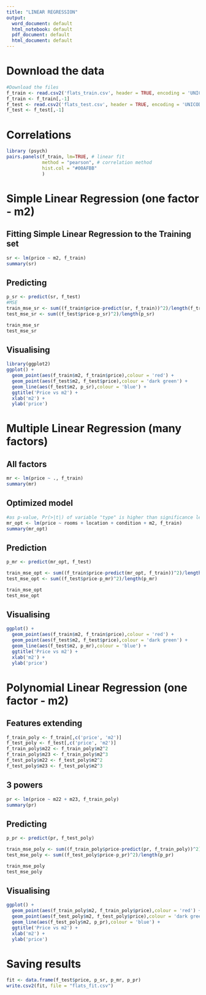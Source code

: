---
title: "LINEAR REGRESSION"
output:
  word_document: default
  html_notebook: default
  pdf_document: default
  html_document: default
---

# Download the data
```{r}
#Download the files
f_train <- read.csv2('flats_train.csv', header = TRUE, encoding = 'UNICOD')
f_train <- f_train[,-1]
f_test <- read.csv2('flats_test.csv', header = TRUE, encoding = 'UNICOD')
f_test <- f_test[,-1]
```

# Correlations
```{r}
library (psych)
pairs.panels(f_train, lm=TRUE, # linear fit
             method = "pearson", # correlation method
             hist.col = "#00AFBB"
             )
```

# Simple Linear Regression (one factor - m2)

## Fitting Simple Linear Regression to the Training set
```{r}
sr <- lm(price ~ m2, f_train)
summary(sr)
```

## Predicting
```{r}
p_sr <- predict(sr, f_test)
#MSE
train_mse_sr <- sum((f_train$price-predict(sr, f_train))^2)/length(f_train$price)
test_mse_sr <- sum((f_test$price-p_sr)^2)/length(p_sr)

train_mse_sr
test_mse_sr
```

## Visualising
```{r}
library(ggplot2)
ggplot() +
  geom_point(aes(f_train$m2, f_train$price),colour = 'red') +
  geom_point(aes(f_test$m2, f_test$price),colour = 'dark green') +
  geom_line(aes(f_test$m2, p_sr),colour = 'blue') +
  ggtitle('Price vs m2') +
  xlab('m2') +
  ylab('price')
```

# Multiple Linear Regression (many factors)

## All factors
```{r}
mr <- lm(price ~ ., f_train) 
summary(mr)  
```

## Optimized model
```{r}
#as p-value, Pr(>|t|) of variable "type" is higher than significance level (5%), let's exclude this variable from the model
mr_opt <- lm(price ~ rooms + location + condition + m2, f_train) 
summary(mr_opt)  
```

## Prediction
```{r}
p_mr <- predict(mr_opt, f_test)

train_mse_opt <- sum((f_train$price-predict(mr_opt, f_train))^2)/length(f_train$price)
test_mse_opt <- sum((f_test$price-p_mr)^2)/length(p_mr)

train_mse_opt
test_mse_opt
```

## Visualising
```{r}
ggplot() +
  geom_point(aes(f_train$m2, f_train$price),colour = 'red') +
  geom_point(aes(f_test$m2, f_test$price),colour = 'dark green') +
  geom_line(aes(f_test$m2, p_mr),colour = 'blue') +
  ggtitle('Price vs m2') +
  xlab('m2') +
  ylab('price')
```

# Polynomial Linear Regression (one factor - m2)

## Features extending 
```{r}
f_train_poly <- f_train[,c('price', 'm2')]
f_test_poly <- f_test[,c('price', 'm2')]
f_train_poly$m22 <- f_train_poly$m2^2
f_train_poly$m23 <- f_train_poly$m2^3
f_test_poly$m22 <- f_test_poly$m2^2
f_test_poly$m23 <- f_test_poly$m2^3
```

## 3 powers
```{r}
pr <- lm(price ~ m22 + m23, f_train_poly) 
summary(pr)  
```

## Predicting
```{r}
p_pr <- predict(pr, f_test_poly)

train_mse_poly <- sum((f_train_poly$price-predict(pr, f_train_poly))^2)/length(f_train_poly$price)
test_mse_poly <- sum((f_test_poly$price-p_pr)^2)/length(p_pr)

train_mse_poly
test_mse_poly
```

## Visualising
```{r}
ggplot() +
  geom_point(aes(f_train_poly$m2, f_train_poly$price),colour = 'red') +
  geom_point(aes(f_test_poly$m2, f_test_poly$price),colour = 'dark green') +
  geom_line(aes(f_test_poly$m2, p_pr),colour = 'blue') +
  ggtitle('Price vs m2') +
  xlab('m2') +
  ylab('price')
```

# Saving results
```{r}
fit <- data.frame(f_test$price, p_sr, p_mr, p_pr)
write.csv2(fit, file = "flats_fit.csv")
```
